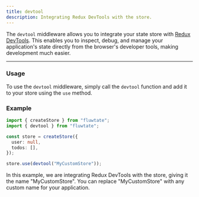 ```yaml
---
title: devtool
description: Integrating Redux DevTools with the store.
---
```


The `devtool` middleware allows you to integrate your state store with [Redux DevTools](https://github.com/reduxjs/redux-devtools). This enables you to inspect, debug, and manage your application's state directly from the browser's developer tools, making development much easier.

---

### Usage

To use the `devtool` middleware, simply call the `devtool` function and add it to your store using the `use` method.

### Example

```ts
import { createStore } from "fluwtate";
import { devtool } from "fluwtate";

const store = createStore({
  user: null,
  todos: [],
});

store.use(devtool("MyCustomStore"));
```

In this example, we are integrating Redux DevTools with the store, giving it the name "MyCustomStore". You can replace "MyCustomStore" with any custom name for your application.